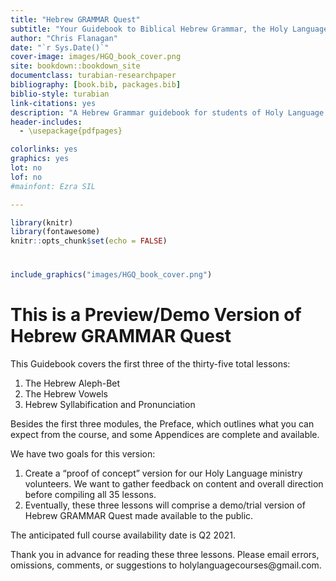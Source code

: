 --- 
title: "Hebrew GRAMMAR Quest"
subtitle: "Your Guidebook to Biblical Hebrew Grammar, the Holy Language Way"
author: "Chris Flanagan"
date: "`r Sys.Date()`"
cover-image: images/HGQ_book_cover.png
site: bookdown::bookdown_site
documentclass: turabian-researchpaper
bibliography: [book.bib, packages.bib]
biblio-style: turabian
link-citations: yes
description: "A Hebrew Grammar guidebook for students of Holy Language Institute."
header-includes:
  - \usepackage{pdfpages}

colorlinks: yes
graphics: yes
lot: no
lof: no
#mainfont: Ezra SIL

---
```{r setup, include=FALSE}
library(knitr)
library(fontawesome)
knitr::opts_chunk$set(echo = FALSE)

```


#  {-}

```{r, out.width = "500pt", fig.align='center'}
include_graphics("images/HGQ_book_cover.png")
```


# This is a Preview/Demo Version of Hebrew GRAMMAR Quest {-}

This Guidebook covers the first three of the thirty-five total lessons:

1. The Hebrew Aleph-Bet
2. The Hebrew Vowels
3. Hebrew Syllabification and Pronunciation

Besides the first three modules, the Preface, which outlines what you can expect from the course, and some Appendices are complete and available.

We have two goals for this version:

1. Create a "proof of concept" version for our Holy Language ministry volunteers.  We want to gather feedback on content and overall direction before compiling all 35 lessons.
2. Eventually, these three lessons will comprise a demo/trial version of Hebrew GRAMMAR Quest made available to the public. 

The anticipated full course availability date is Q2 2021.

Thank you in advance for reading these three lessons.  Please email errors, omissions, comments, or suggestions to holylanguagecourses@gmail.com.
